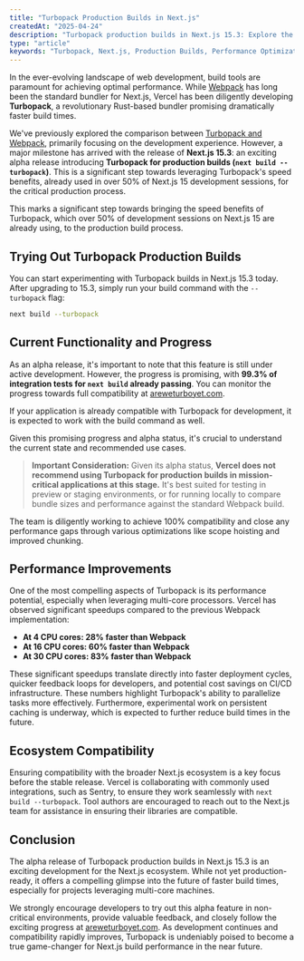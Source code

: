 ```yaml
---
title: "Turbopack Production Builds in Next.js"
createdAt: "2025-04-24"
description: "Turbopack production builds in Next.js 15.3: Explore the alpha and its performance."
type: "article"
keywords: "Turbopack, Next.js, Production Builds, Performance Optimization, Webpack"
---
```


In the ever-evolving landscape of web development, build tools are paramount for achieving optimal performance. While [Webpack](https://webpack.js.org/) has long been the standard bundler for Next.js, Vercel has been diligently developing **Turbopack**, a revolutionary Rust-based bundler promising dramatically faster build times.

We've previously explored the comparison between [Turbopack and Webpack](/blog/turbopack-vs-webpack), primarily focusing on the development experience. However, a major milestone has arrived with the release of **Next.js 15.3**: an exciting alpha release introducing **Turbopack for production builds (`next build --turbopack`)**. This is a significant step towards leveraging Turbopack's speed benefits, already used in over 50% of Next.js 15 development sessions, for the critical production process.

This marks a significant step towards bringing the speed benefits of Turbopack, which over 50% of development sessions on Next.js 15 are already using, to the production build process.

## Trying Out Turbopack Production Builds

You can start experimenting with Turbopack builds in Next.js 15.3 today. After upgrading to 15.3, simply run your build command with the `--turbopack` flag:

```bash
next build --turbopack
```

## Current Functionality and Progress

As an alpha release, it's important to note that this feature is still under active development. However, the progress is promising, with **99.3% of integration tests for `next build` already passing**. You can monitor the progress towards full compatibility at [areweturboyet.com](https://areweturboyet.com/).

If your application is already compatible with Turbopack for development, it is expected to work with the build command as well.

Given this promising progress and alpha status, it's crucial to understand the current state and recommended use cases.

> **Important Consideration:** Given its alpha status, **Vercel does not recommend using Turbopack for production builds in mission-critical applications at this stage.** It's best suited for testing in preview or staging environments, or for running locally to compare bundle sizes and performance against the standard Webpack build.

The team is diligently working to achieve 100% compatibility and close any performance gaps through various optimizations like scope hoisting and improved chunking.

## Performance Improvements

One of the most compelling aspects of Turbopack is its performance potential, especially when leveraging multi-core processors. Vercel has observed significant speedups compared to the previous Webpack implementation:

- **At 4 CPU cores: 28% faster than Webpack**
- **At 16 CPU cores: 60% faster than Webpack**
- **At 30 CPU cores: 83% faster than Webpack**

These significant speedups translate directly into faster deployment cycles, quicker feedback loops for developers, and potential cost savings on CI/CD infrastructure. These numbers highlight Turbopack's ability to parallelize tasks more effectively. Furthermore, experimental work on persistent caching is underway, which is expected to further reduce build times in the future.

## Ecosystem Compatibility

Ensuring compatibility with the broader Next.js ecosystem is a key focus before the stable release. Vercel is collaborating with commonly used integrations, such as Sentry, to ensure they work seamlessly with `next build --turbopack`. Tool authors are encouraged to reach out to the Next.js team for assistance in ensuring their libraries are compatible.

## Conclusion

The alpha release of Turbopack production builds in Next.js 15.3 is an exciting development for the Next.js ecosystem. While not yet production-ready, it offers a compelling glimpse into the future of faster build times, especially for projects leveraging multi-core machines.

We strongly encourage developers to try out this alpha feature in non-critical environments, provide valuable feedback, and closely follow the exciting progress at [areweturboyet.com](https://areweturboyet.com). As development continues and compatibility rapidly improves, Turbopack is undeniably poised to become a true game-changer for Next.js build performance in the near future.
